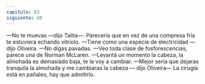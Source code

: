 ```yaml
---
capitulo: 63
siguiente: 88
---
```


—No te muevas —dijo Talita—. Parecería que en vez de una compresa fría te
estuviera echando vitriolo.
—Tiene como una especie de electricidad —dijo Oliveira.
—No digas pavadas.
—Veo toda clase de fosforescencias, parece una de Norman McLaren.
—Levantá un momento la cabeza, la almohada es demasiado baja, te la voy a
cambiar.
—Mejor sería que dejaras tranquila la almohada y me cambiaras la cabeza —
dijo Oliveira— La cirugía está en pañales, hay que admitirlo.
